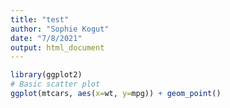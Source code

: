 ```yaml
---
title: "test"
author: "Sophie Kogut"
date: "7/8/2021"
output: html_document
---
```


```r
library(ggplot2)
# Basic scatter plot
ggplot(mtcars, aes(x=wt, y=mpg)) + geom_point()
```


